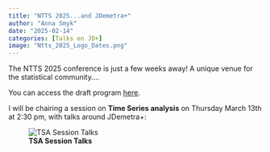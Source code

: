 ```yaml
---
title: "NTTS 2025...and JDemetra+"
author: "Anna Smyk"
date: "2025-02-14"
categories: [Talks on JD+]
image: "Ntts_2025_Logo_Dates.png"
---
```


The NTTS 2025 conference is just a few weeks away! A unique venue for the statistical community....

You can access the draft program [here](ntts2025_scientific_programme_DRAFT.pdf).

I will be chairing a session on **Time Series analysis** on Thursday March 13th at 2:30 pm, with talks around JDemetra+:

![**TSA Session Talks**](NTTS_2025_time_series_session.png)




